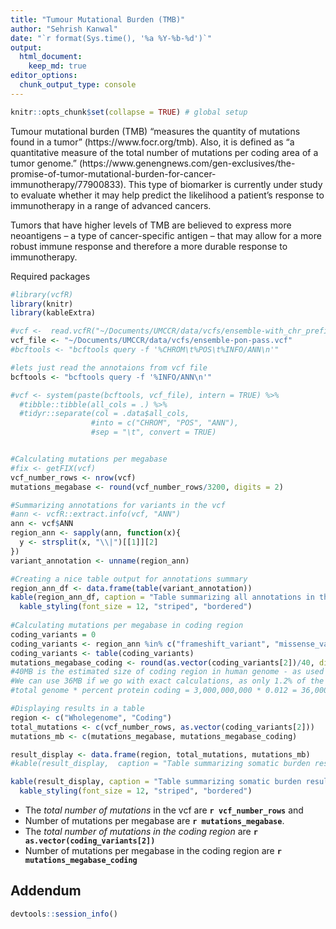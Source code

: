 ```yaml
---
title: "Tumour Mutational Burden (TMB)"
author: "Sehrish Kanwal"
date: "`r format(Sys.time(), '%a %Y-%b-%d')`"
output:
  html_document:
    keep_md: true
editor_options:
  chunk_output_type: console
---
```


```r
knitr::opts_chunk$set(collapse = TRUE) # global setup
```

Tumour mutational burden (TMB) "measures the quantity of mutations found in a tumor" (https://www.focr.org/tmb). Also, it is defined as "a quantitative measure of the total number of mutations per coding area of a tumor genome." (https://www.genengnews.com/gen-exclusives/the-promise-of-tumor-mutational-burden-for-cancer-immunotherapy/77900833).
This type of biomarker is currently under study to evaluate whether it may help predict the likelihood a patient's response to immunotherapy in a range of advanced cancers. 

Tumors that have higher levels of TMB are believed to express more neoantigens – a type of cancer-specific antigen – that may allow for a more robust immune response and therefore a more durable response to immunotherapy.

Required packages

```r
#library(vcfR)
library(knitr)
library(kableExtra)
```

```r
#vcf <-  read.vcfR("~/Documents/UMCCR/data/vcfs/ensemble-with_chr_prefix.vcf", verbose =  FALSE) 
vcf_file <- "~/Documents/UMCCR/data/vcfs/ensemble-pon-pass.vcf"
#bcftools <- "bcftools query -f '%CHROM\t%POS\t%INFO/ANN\n'"

#lets just read the annotaions from vcf file
bcftools <- "bcftools query -f '%INFO/ANN\n'"

#vcf <- system(paste(bcftools, vcf_file), intern = TRUE) %>%
  #tibble::tibble(all_cols = .) %>%
  #tidyr::separate(col = .data$all_cols,
                  #into = c("CHROM", "POS", "ANN"),
                  #sep = "\t", convert = TRUE)


#Calculating mutations per megabase
#fix <- getFIX(vcf)
vcf_number_rows <- nrow(vcf)
mutations_megabase <- round(vcf_number_rows/3200, digits = 2)

#Summarizing annotations for variants in the vcf
#ann <- vcfR::extract.info(vcf, "ANN")
ann <- vcf$ANN
region_ann <- sapply(ann, function(x){
  y <- strsplit(x, "\\|")[[1]][2]
})
variant_annotation <- unname(region_ann)

#Creating a nice table output for annotations summary
region_ann_df <- data.frame(table(variant_annotation))
kable(region_ann_df, caption = "Table summarizing all annotations in the vcf and the total number of variants suppporting these annotations")  %>%
  kable_styling(font_size = 12, "striped", "bordered")
  
#Calculating mutations per megabase in coding region
coding_variants = 0
coding_variants <- region_ann %in% c("frameshift_variant", "missense_variant", "missense_variant&splice_region_variant")
coding_variants <- table(coding_variants)
mutations_megabase_coding <- round(as.vector(coding_variants[2])/40, digits = 2) 
#40MB is the estimated size of coding region in human genome - as used by PCGR as well. 
#We can use 36MB if we go with exact calculations, as only 1.2% of the total genome is considered coding. 
#total genome * percent protein coding = 3,000,000,000 * 0.012 = 36,000,000 ~36MB

#Displaying results in a table
region <- c("Wholegenome", "Coding")
total_mutations <- c(vcf_number_rows, as.vector(coding_variants[2]))
mutations_mb <- c(mutations_megabase, mutations_megabase_coding)

result_display <- data.frame(region, total_mutations, mutations_mb) 
#kable(result_display,  caption = "Table summarizing somatic burden result")

kable(result_display, caption = "Table summarizing somatic burden result") %>%
  kable_styling(font_size = 12, "striped", "bordered")
```

* The _total number of mutations_ in the vcf are **`r vcf_number_rows`** and 
* Number of mutations per megabase are **`r mutations_megabase`**.
* The _total number of mutations in the coding region_ are **`r as.vector(coding_variants[2])`**
* Number of mutations per megabase in the coding region are **`r mutations_megabase_coding`**

## Addendum

```r
devtools::session_info()
```
